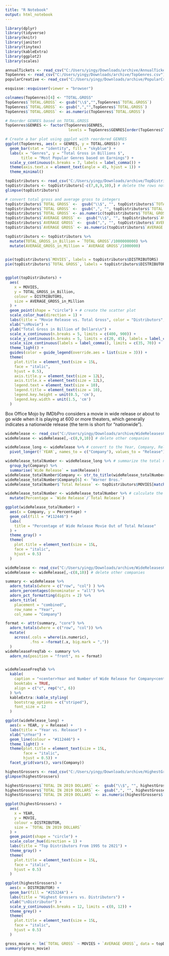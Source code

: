 ---
title: "R Notebook"
output: html_notebook
---

```{r, message=FALSE, warning=FALSE}
library(dplyr)
library(tidyverse)
library(knitr)
library(janitor)
library(tinytex)
library(kableExtra)
library(ggplot2)
library(scales)
```


```{r, message=FALSE}
annualTickets <- read_csv("C:/Users/yingy/Downloads/archive/AnnualTicketSales.csv")
TopGenres <- read_csv("C:/Users/yingy/Downloads/archive/TopGenres.csv")
popularCreative <- read_csv("C:/Users/yingy/Downloads/archive/PopularCreativeTypes.csv")

```


```{r eval=FALSE, include=FALSE}
esquisse::esquisser(viewer = "browser")
```

```{r}
colnames(TopGenres)[4] <- "TOTAL.GROSS"
TopGenres$`TOTAL.GROSS` <- gsub("\\$","",TopGenres$`TOTAL.GROSS`)
TopGenres$`TOTAL.GROSS` <- gsub(",","",TopGenres$`TOTAL.GROSS`)
TopGenres$`TOTAL.GROSS` <- as.numeric(TopGenres$`TOTAL.GROSS`)

# Reorder GENRES based on TOTAL.GROSS
TopGenres$GENRES <- factor(TopGenres$GENRES, 
                            levels = TopGenres$GENRES[order(TopGenres$TOTAL.GROSS, decreasing = TRUE)])

# Create a bar plot using ggplot with reordered GENRES
ggplot(TopGenres, aes(x = GENRES, y = TOTAL.GROSS)) +
  geom_bar(stat = "identity", fill = "skyblue") +
  labs(x = "Genres", y = "Total Gross in Billions $",
       title = "Most Popular Genres based on Earnings") +
  scale_y_continuous(n.breaks = 7, labels = label_comma()) + 
  theme(axis.text.x = element_text(angle = 45, hjust = 1)) +
  theme_minimal() 
```


```{r, message=FALSE, warning=FALSE}
topDistributors <- read_csv("C:/Users/yingy/Downloads/archive/TopDistributors.csv") # load data set into the environment 
topDistributors <- topDistributors[-c(7,8,9,10),] # delete the rows not focused on
glimpse(topDistributors)

# convert total gross and average gross to integers 
topDistributors$`TOTAL GROSS` <-  gsub("\\$", "", topDistributors$`TOTAL GROSS`) 
topDistributors$`TOTAL GROSS` <-  gsub(",", "", topDistributors$`TOTAL GROSS`) 
topDistributors$`TOTAL GROSS` <- as.numeric(topDistributors$`TOTAL GROSS`)
topDistributors$`AVERAGE GROSS` <-  gsub("\\$", "", topDistributors$`AVERAGE GROSS`) 
topDistributors$`AVERAGE GROSS` <-  gsub(",", "", topDistributors$`AVERAGE GROSS`) 
topDistributors$`AVERAGE GROSS` <- as.numeric(topDistributors$`AVERAGE GROSS`)

topDistributors <- topDistributors %>% 
  mutate(TOTAL_GROSS_in_Billion = `TOTAL GROSS`/1000000000) %>% 
  mutate(AVERAGE_GROSS_in_Million = `AVERAGE GROSS`/1000000)
  

pie(topDistributors$`MOVIES`, labels = topDistributors$DISTRIBUTORS)
pie(topDistributors$`TOTAL GROSS`, labels = topDistributors$DISTRIBUTORS)


ggplot(topDistributors) +
  aes(
    x = MOVIES,
    y = TOTAL_GROSS_in_Billion,
    colour = DISTRIBUTORS,
    size = AVERAGE_GROSS_in_Million
  ) +
  geom_point(shape = "circle") + # create the scatter plot
  scale_color_hue(direction = 1) +
  labs(title = "Movie Release vs. Total Gross", color = "Distributors", size = "Average Gross in Million of Dollars") + # add the title and change the label for x and y axis
  xlab("\nMovie") +
  ylab("Total Gross in Billion of Dollars\n") +
  scale_x_continuous(n.breaks = 5, limits = c(400, 900)) +
  scale_y_continuous(n.breaks = 5, limits = c(20, 45), labels = label_comma()) +
  scale_size_continuous(labels = label_comma(), limits = c(35, 70)) +
  theme_light() +
  guides(color = guide_legend(override.aes = list(size = 3))) +
  theme(
    plot.title = element_text(size = 15L,
    face = "italic",
    hjust = 0.5),
    axis.title.y = element_text(size = 12L),
    axis.title.x = element_text(size = 12L),
    legend.text = element_text(size = 10), 
    legend.title = element_text(size = 10),
    legend.key.height = unit(0.5, 'cm'),
    legend.key.width = unit(1.5, 'cm')
  )

```


Box Office Mojo by IMDbPro considers a movie in wide release or about to go wide when it is playing at 600 or more theaters, which generally indicates a nationwide release (the term is short for "nationwide").

```{r, message=FALSE}
wideRelease <- read_csv("C:/Users/yingy/Downloads/archive/WideReleasesCount.csv") # load data set into environment
wideRelease <- wideRelease[,-c(8,9,10)] # delete other companies

wideRelease_long <- wideRelease %>% # convert to the Year, Company, Release form 
  pivot_longer(!`YEAR`, names_to = c("Company"), values_to = "Release")

wideRelease_totalNumber <- wideRelease_long %>% # summarize the total number of wide release for each company from 1995 to 2021
  group_by(Company) %>% 
  summarise(`Wide Release` = sum(Release))
wideRelease_totalNumber$Company <- str_to_title(wideRelease_totalNumber$Company) # change the format of company name 
wideRelease_totalNumber$Company[6] <- "Warner Bros."
wideRelease_totalNumber$`Total Release` <- topDistributors$MOVIES[match(wideRelease_totalNumber$Company, topDistributors$DISTRIBUTORS)] # add the total number of release from the top Distributor data set 

wideRelease_totalNumber <- wideRelease_totalNumber %>% # calculate the percentage of wide release movie out of total release
  mutate(Percentage = `Wide Release`/`Total Release`)

ggplot(wideRelease_totalNumber) +
  aes(x = Company, y = Percentage) +
  geom_col(fill = "#112446") +
  labs(
    title = "Percentage of Wide Release Movie Out of Total Release"
  ) +
  theme_gray() +
  theme(
    plot.title = element_text(size = 15L,
    face = "italic",
    hjust = 0.5)
  )

wideRelease <- read_csv("C:/Users/yingy/Downloads/archive/WideReleasesCount.csv") # load data set into environment
wideRelease <- wideRelease[,-c(8,10)] # delete other companies

summary <- wideRelease %>% 
  adorn_totals(where = c("row", "col") ) %>%
  adorn_percentages(denominator = "all") %>%
  adorn_pct_formatting(digits = 2) %>%
  adorn_title(
    placement = "combined",
    row_name = "Year",
    col_name = "Company")

format <- attr(summary, "core") %>%
  adorn_totals(where = c("row", "col")) %>%
  mutate(
    across(.cols = where(is.numeric),
           .fns = ~format(.x, big.mark = ","))
  )
wideReleaseFreqTab <- summary %>%
  adorn_ns(position = "front", ns = format)


wideReleaseFreqTab %>%
  kable(
    caption = "<center>Year and Number of Wide Release for Company<center>",
    booktabs = TRUE,
    align = c("c", rep("c", 6))
  ) %>%
  kableExtra::kable_styling(
    bootstrap_options = c("striped"),
    font_size = 12
  )

ggplot(wideRelease_long) +
  aes(x = YEAR, y = Release) +
  labs(title = "Year vs. Release") +
  xlab("\nYear") +
  geom_line(colour = "#112446") +
  theme_light() +
  theme(plot.title = element_text(size = 15L,
        face = "italic",
        hjust = 0.5)) +
  facet_grid(vars(), vars(Company))

```



```{r, warning=FALSE, message=FALSE}
highestGrossers <- read_csv("C:/Users/yingy/Downloads/archive/HighestGrossers.csv")
glimpse(highestGrossers)

highestGrossers$`TOTAL IN 2019 DOLLARS` <-  gsub("\\$", "", highestGrossers$`TOTAL IN 2019 DOLLARS`) 
highestGrossers$`TOTAL IN 2019 DOLLARS` <-  gsub(",", "", highestGrossers$`TOTAL IN 2019 DOLLARS`) 
highestGrossers$`TOTAL IN 2019 DOLLARS` <- as.numeric(highestGrossers$`TOTAL IN 2019 DOLLARS`)

ggplot(highestGrossers) +
  aes(
    x = YEAR,
    y = MOVIE,
    colour = DISTRIBUTOR,
    size = `TOTAL IN 2019 DOLLARS`
  ) +
  geom_point(shape = "circle") +
  scale_color_hue(direction = 1) +
  labs(title = "Top Distributors From 1995 to 2021") +
  theme_gray() +
  theme(
    plot.title = element_text(size = 15L,
    face = "italic",
    hjust = 0.5)
  )

ggplot(highestGrossers) +
  aes(x = DISTRIBUTOR) +
  geom_bar(fill = "#25324A") +
  labs(title = "Highest Grossers vs. Distributors") +
  xlab("\nDistributor") +
  scale_y_continuous(n.breaks = 12, limits = c(0, 12)) +
  theme_grey() +
  theme(
    plot.title = element_text(size = 15L,
    face = "italic",
    hjust = 0.5)
  )

gross_movie <- lm(`TOTAL GROSS` ~ MOVIES + `AVERAGE GROSS`, data = topDistributors)
summary(gross_movie)
```

